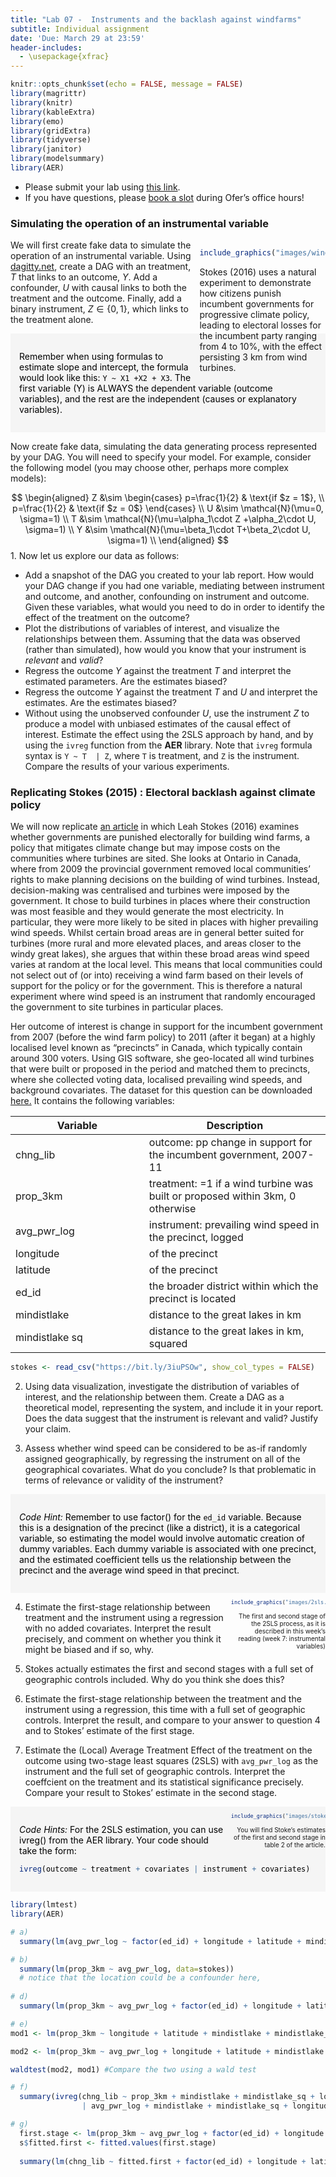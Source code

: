 ```yaml
---
title: "Lab 07 -  Instruments and the backlash against windfarms"
subtitle: Individual assignment
date: 'Due: March 29 at 23:59'
header-includes:
  - \usepackage{xfrac} 
---
```


<style>
.column-left{
  float: left;
  width: 60%;
  text-align: left;
}
.column-right-small{
  float: right;
  width: 30%;
  text-align: right;
  padding-left: 10px;
  font-size:10px;
}

.column-right-large{
  float: right;
  width: 40%;
  text-align: left;
  padding-left: 10px;
}

.column-full{
  float: none;
  width: 100%;
  text-align: centre;
}


.column-full-left{
  float: none;
  width: 100%;
  text-align: left;
}

.center {
  height: 200px;
  border: 0px;
  text-align: center;
}


.RUsers {
  padding: 1em;
  background: aliceblue;
  color: black;
}


.SPSS {
  padding: 1em;
  background: whitesmoke;
  color: black;
}

</style>


```r
knitr::opts_chunk$set(echo = FALSE, message = FALSE)
library(magrittr)
library(knitr)
library(kableExtra)
library(emo)
library(gridExtra)
library(tidyverse)
library(janitor)
library(modelsummary)
library(AER)
```


<div class="column-full-left" >

* Please submit your lab using [this link](https://docs.google.com/forms/d/e/1FAIpQLSdZJEndcian0_EGO6tbwoYi-f8FalRe2JPmzVc2bcyFsq9hGw/viewform).   
* If you have questions, please [book a slot](https://bit.ly/OferMeet) during Ofer's office hours!

### Simulating the operation of an instrumental variable


<div class="column-right-large">


```r

include_graphics("images/windfarms.jpg")

```

Stokes (2016) uses a natural experiment to demonstrate how  citizens punish incumbent governments for progressive climate policy, leading to electoral losses for the incumbent party ranging from 4 to 10%, with the effect persisting 3 km from wind turbines.
</div>


We will first create fake data to simulate the operation of an instrumental variable. Using [dagitty.net](http://dagitty.net/dags.html), create a DAG with an treatment, $T$ that links to an outcome, $Y$. Add a confounder, $U$ with causal links to both the treatment and the outcome. Finally, add a binary instrument, $Z\in\{0,1\}$, which links to the treatment alone.

::: {.SPSS}

Remember when using formulas to estimate slope and intercept, the formula would look like this: `Y ~ X1 +X2 + X3`. The first variable (Y) is ALWAYS the dependent variable (outcome variables), and the rest are the independent (causes or explanatory variables).

:::

Now create fake data, simulating the data generating process represented by your DAG. You will need to specify your model. For example, consider the following model (you may choose other, perhaps more complex models): 

$$
\begin{aligned}
Z &\sim 
  \begin{cases}
    p=\frac{1}{2}     & \text{if $z = 1$}, \\
    p=\frac{1}{2} & \text{if $z = 0$}
  \end{cases}  \\
U &\sim \mathcal{N}(\mu=0, \sigma=1)  \\
T &\sim \mathcal{N}(\mu=\alpha_1\cdot Z +\alpha_2\cdot U, \sigma=1)  \\
Y &\sim \mathcal{N}(\mu=\beta_1\cdot T+\beta_2\cdot U, \sigma=1)  \\
\end{aligned}
$$
1. Now let us explore our data as follows:

-   Add a snapshot of the DAG you created to your lab report. How would your DAG change if you had one variable, mediating between instrument and outcome, and another, confounding on instrument and outcome. Given these variables, what would you need to do in order to identify the effect of the treatment on the outcome? 
-   Plot the distributions of variables of interest, and visualize the relationships between them. Assuming that the data was observed (rather than simulated), how would you know that  your instrument is *relevant* and *valid*? 
-   Regress the outcome $Y$ against the treatment $T$ and interpret the estimated parameters. Are the estimates biased?
-   Regress the outcome $Y$ against the treatment $T$ and $U$ and interpret the estimates. Are the estimates biased?
-   Without using the unobserved confounder $U$, use the instrument $Z$ to produce a model with unbiased estimates of the causal effect of interest. Estimate the effect using the 2SLS approach by hand, and by using the `ivreg`  function from the **AER** library. Note that `ivreg` formula syntax is `Y ~ T  | Z `, where `T` is treatment, and `Z` is the instrument. Compare the results of your various experiments. 

### Replicating Stokes (2015) : Electoral backlash against climate policy

We will now replicate [an article](https://onlinelibrary-wiley-com.proxy-ub.rug.nl/doi/full/10.1111/ajps.12220) in which Leah Stokes (2016) examines whether governments are punished electorally for building wind farms, a policy that mitigates climate change but may impose costs on the communities where turbines are sited. She looks at Ontario in Canada, where from 2009 the provincial government removed local communities' rights to make planning decisions on the building of wind turbines. Instead, decision-making was centralised and turbines were imposed by the government. It chose to build turbines in places where their construction was most feasible and they would generate the most electricity. In particular, they were more likely to be sited in places with higher prevailing wind speeds. Whilst certain broad areas are in general better suited for turbines (more rural and more elevated places, and areas closer to the windy great lakes), she argues that within these broad areas wind speed varies at random at the local level. This means that local communities could not select out of (or into) receiving a wind farm based on their levels of support for the policy or for the government. This is therefore a natural experiment where wind speed is an instrument that randomly encouraged the government to site turbines in particular places. 

Her outcome of interest is change in support for the incumbent government from 2007 (before the wind farm policy) to 2011 (after it began) at a highly localised level known as "precincts" in Canada, which typically contain around 300 voters. Using GIS software, she geo-located all wind turbines that were built or proposed in the period and matched them to precincts, where she collected voting data, localised prevailing wind speeds, and background covariates. The dataset for this question can be downloaded [here.](https://bit.ly/3iuPSOw) It  contains the following variables:


| Variable | Description |
| -------- | ----------- |
| chng_lib |outcome: pp change in support for the incumbent government, 2007-11 |
| prop_3km | treatment: =1 if a wind turbine was built or proposed within 3km, 0 otherwise |
| avg_pwr_log | instrument: prevailing wind speed in the precinct, logged |
| longitude | of the precinct |
| latitude | of the precinct |
| ed_id | the broader district within which the precinct is located |
| mindistlake | distance to the great lakes in km |
| mindistlake sq | distance to the great lakes in km, squared |


```r
stokes <- read_csv("https://bit.ly/3iuPSOw", show_col_types = FALSE)


```

2. Using data visualization, investigate the distribution of variables of interest, and the relationship between them. Create a DAG as a theoretical model, representing the system, and include it in your report. Does the data suggest that the instrument is relevant and valid? Justify your claim. 

3. Assess whether wind speed can be considered to be as-if randomly assigned geographically, by regressing the instrument on all of the geographical covariates. What do you conclude? Is that problematic in terms of relevance or validity of the instrument? 


::: {.SPSS}

*Code Hint:* Remember to use factor() for the `ed_id` variable. Because this is a designation of the precinct (like a district), it is a categorical variable, so estimating the model would involve automatic creation of dummy variables. Each dummy variable is associated with one precinct, and the estimated coefficient tells us the relationship between the precinct and the average wind speed in that precinct.

:::


</div>

<div class="column-right-small">


```r

include_graphics("images/2sls.jpg")

```

The first and second stage of the 2SLS process, as it is described in this week's reading (week 7: instrumental variables) 
</div>

<div class="column-full-left" >


4. Estimate the first-stage relationship between treatment and the instrument using a regression with no added covariates. Interpret the result precisely, and comment on whether you think it might be biased and if so, why. 

5. Stokes actually estimates the first and second stages with a full set of geographic controls included. Why do you think she does this?

6. Estimate the first-stage relationship between the treatment and the instrument using a regression, this time with a full set of geographic controls. Interpret the result, and compare to your answer to question 4 and to Stokes' estimate of the first stage. 

7. Estimate the (Local) Average Treatment Effect of the treatment on the outcome using two-stage least squares (2SLS) with `avg_pwr_log` as the instrument and the full set of geographic controls. Interpret the coeffcient on the treatment and its statistical significance precisely. Compare your result to Stokes' estimate in the second stage.



</div>

<div class="column-right-small">


```r

include_graphics("images/stokestable2.jpg")

```

You will find Stoke's estimates of the first and second stage in table 2 of the article.
</div>

<div class="column-full-left" >


::: {.SPSS}


*Code Hints:* For the 2SLS estimation, you can use ivreg() from the AER library. Your code should take the form:

```r

ivreg(outcome ~ treatment + covariates | instrument + covariates)

```


:::

```r
library(lmtest)
library(AER)

# a)  
  summary(lm(avg_pwr_log ~ factor(ed_id) + longitude + latitude + mindistlake + mindistlake_sq,data=stokes))

# b)
  summary(lm(prop_3km ~ avg_pwr_log, data=stokes))
  # notice that the location could be a confounder here,
  
# d)
  summary(lm(prop_3km ~ avg_pwr_log + factor(ed_id) + longitude + latitude + mindistlake + mindistlake_sq , data=stokes))

# e)
mod1 <- lm(prop_3km ~ longitude + latitude + mindistlake + mindistlake_sq + as.factor(ed_id), data=stokes) # Run one model without the instrument.

mod2 <- lm(prop_3km ~ avg_pwr_log + longitude + latitude + mindistlake + mindistlake_sq + as.factor(ed_id), data=stokes) # Run a second model with the instrument.

waldtest(mod2, mod1) #Compare the two using a wald test

# f)
  summary(ivreg(chng_lib ~ prop_3km + mindistlake + mindistlake_sq + longitude + latitude + as.factor(ed_id) 
                | avg_pwr_log + mindistlake + mindistlake_sq + longitude + latitude + as.factor(ed_id), data = stokes))

# g)
  first.stage <- lm(prop_3km ~ avg_pwr_log + factor(ed_id) + longitude + latitude + mindistlake + mindistlake_sq , data=stokes)
  s$fitted.first <- fitted.values(first.stage)
  
  summary(lm(chng_lib ~ fitted.first + factor(ed_id) + longitude + latitude + mindistlake + mindistlake_sq , data=s))



```



</div>
